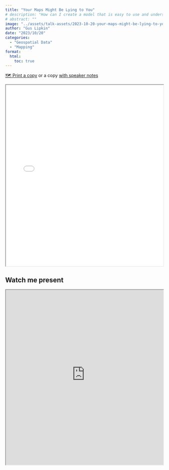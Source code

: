 ```yaml
---
title: "Your Maps Might Be Lying to You"
# description: "How can I create a model that is easy to use and understand?"
# abstract: ""
image: "../assets/talk-assets/2023-10-20-your-maps-might-be-lying-to-you/your_maps_might_by_lying_to_you.png"
author: "Gus Lipkin"
date: "2023/10/20"
categories:
  - "Geospatial Data"
  - "Mapping"
format:
  html:
    toc: true
---
```


[🗺️ Print a copy](../assets/talk-assets/2023-10-20-your-maps-might-be-lying-to-you/your_maps_might_by_lying_to_you.pdf) or a copy [with speaker notes](../assets/talk-assets/2023-10-20-your-maps-might-be-lying-to-you/your_maps_might_by_lying_to_you_speaker_notes.pdf)

:::{.column-page}

<iframe src="../assets/talk-assets/2023-10-20-your-maps-might-be-lying-to-you/your_maps_might_by_lying_to_you.pdf" width="100%" height="580px"></iframe>

:::

## Watch me present

:::{.column-page .embed-response .embed-responsive-16by9}

<iframe class="embed-responsive-item" width="100%" height="560px" src="https://www.youtube-nocookie.com/embed/xnxLmld4M-A" allowfullscreen></iframe>

:::
